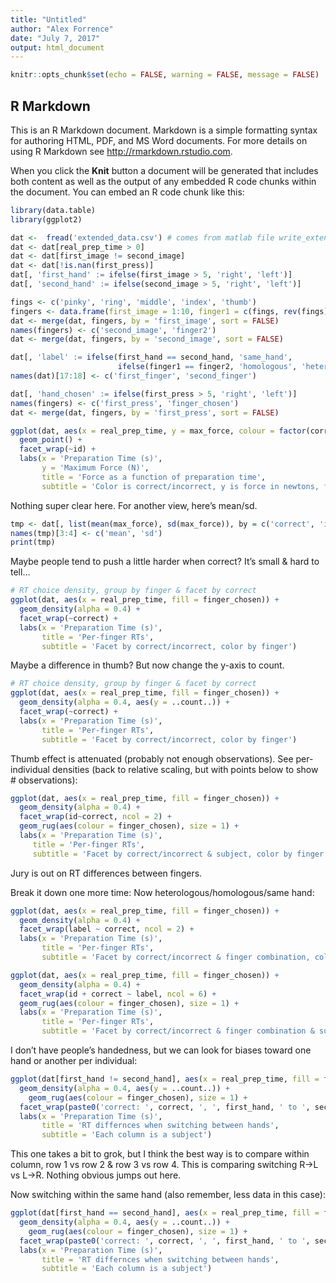 ```yaml
---
title: "Untitled"
author: "Alex Forrence"
date: "July 7, 2017"
output: html_document
---
```


```r
knitr::opts_chunk$set(echo = FALSE, warning = FALSE, message = FALSE)
```

## R Markdown

This is an R Markdown document. Markdown is a simple formatting syntax for authoring HTML, PDF, and MS Word documents. For more details on using R Markdown see <http://rmarkdown.rstudio.com>.

When you click the **Knit** button a document will be generated that includes both content as well as the output of any embedded R code chunks within the document. You can embed an R code chunk like this:

```r
library(data.table)
library(ggplot2)

dat <-  fread('extended_data.csv') # comes from matlab file write_extended_data.m
dat <- dat[real_prep_time > 0]
dat <- dat[first_image != second_image]
dat <- dat[!is.nan(first_press)]
dat[, 'first_hand' := ifelse(first_image > 5, 'right', 'left')]
dat[, 'second_hand' := ifelse(second_image > 5, 'right', 'left')]

fings <- c('pinky', 'ring', 'middle', 'index', 'thumb')
fingers <- data.frame(first_image = 1:10, finger1 = c(fings, rev(fings)))
dat <- merge(dat, fingers, by = 'first_image', sort = FALSE)
names(fingers) <- c('second_image', 'finger2')
dat <- merge(dat, fingers, by = 'second_image', sort = FALSE)

dat[, 'label' := ifelse(first_hand == second_hand, 'same_hand',
                        ifelse(finger1 == finger2, 'homologous', 'heterologous'))]
names(dat)[17:18] <- c('first_finger', 'second_finger')

dat[, 'hand_chosen' := ifelse(first_press > 5, 'right', 'left')]
names(fingers) <- c('first_press', 'finger_chosen')
dat <- merge(dat, fingers, by = 'first_press', sort = FALSE)

```

```r

ggplot(dat, aes(x = real_prep_time, y = max_force, colour = factor(correct))) + 
  geom_point() + 
  facet_wrap(~id) +
  labs(x = 'Preparation Time (s)',
       y = 'Maximum Force (N)',
       title = 'Force as a function of preparation time',
       subtitle = 'Color is correct/incorrect, y is force in newtons, facetted by subject')
```

Nothing super clear here. For another view, here's mean/sd.
```r
tmp <- dat[, list(mean(max_force), sd(max_force)), by = c('correct', 'id')]
names(tmp)[3:4] <- c('mean', 'sd')
print(tmp)
```

Maybe people tend to push a little harder when correct? It's small & hard to tell...


```r
# RT choice density, group by finger & facet by correct
ggplot(dat, aes(x = real_prep_time, fill = finger_chosen)) + 
  geom_density(alpha = 0.4) + 
  facet_wrap(~correct) +
  labs(x = 'Preparation Time (s)', 
       title = 'Per-finger RTs',
       subtitle = 'Facet by correct/incorrect, color by finger')
```

Maybe a difference in thumb? But now change the y-axis to count.

```r
# RT choice density, group by finger & facet by correct
ggplot(dat, aes(x = real_prep_time, fill = finger_chosen)) + 
  geom_density(alpha = 0.4, aes(y = ..count..)) + 
  facet_wrap(~correct) +
  labs(x = 'Preparation Time (s)', 
       title = 'Per-finger RTs',
       subtitle = 'Facet by correct/incorrect, color by finger')
```

Thumb effect is attenuated (probably not enough observations). See per-individual densities (back to relative scaling, but with points below to show # observations):


```r
ggplot(dat, aes(x = real_prep_time, fill = finger_chosen)) + 
  geom_density(alpha = 0.4) + 
  facet_wrap(id~correct, ncol = 2) +
  geom_rug(aes(colour = finger_chosen), size = 1) +
  labs(x = 'Preparation Time (s)', 
     title = 'Per-finger RTs',
     subtitle = 'Facet by correct/incorrect & subject, color by finger')
```

Jury is out on RT differences between fingers.

Break it down one more time: Now heterologous/homologous/same hand:

```r
ggplot(dat, aes(x = real_prep_time, fill = finger_chosen)) + 
  geom_density(alpha = 0.4) + 
  facet_wrap(label ~ correct, ncol = 2) +
  labs(x = 'Preparation Time (s)', 
       title = 'Per-finger RTs',
       subtitle = 'Facet by correct/incorrect & finger combination, color by finger')
```

```r
ggplot(dat, aes(x = real_prep_time, fill = finger_chosen)) + 
  geom_density(alpha = 0.4) + 
  facet_wrap(id + correct ~ label, ncol = 6) +
  geom_rug(aes(colour = finger_chosen), size = 1) +
  labs(x = 'Preparation Time (s)', 
       title = 'Per-finger RTs',
       subtitle = 'Facet by correct/incorrect & finger combination & subject, color by finger')
```


I don't have people's handedness, but we can look for biases toward one hand or another per individual:

```r
ggplot(dat[first_hand != second_hand], aes(x = real_prep_time, fill = finger_chosen)) + 
  geom_density(alpha = 0.4, aes(y = ..count..)) + 
    geom_rug(aes(colour = finger_chosen), size = 1) +
  facet_wrap(paste0('correct: ', correct, ', ', first_hand, ' to ', second_hand) ~ id, nrow = 4) +
  labs(x = 'Preparation Time (s)', 
       title = 'RT differnces when switching between hands',
       subtitle = 'Each column is a subject')
```


This one takes a bit to grok, but I think the best way is to compare within column, row 1 vs row 2 & row 3 vs row 4. This is comparing switching R->L vs L->R. Nothing obvious jumps out here.

Now switching within the same hand (also remember, less data in this case):

```r
ggplot(dat[first_hand == second_hand], aes(x = real_prep_time, fill = finger_chosen)) + 
  geom_density(alpha = 0.4, aes(y = ..count..)) + 
    geom_rug(aes(colour = finger_chosen), size = 1) +
  facet_wrap(paste0('correct: ', correct, ', ', first_hand, ' to ', second_hand) ~ id, nrow = 4) +
  labs(x = 'Preparation Time (s)', 
       title = 'RT differnces when switching between hands',
       subtitle = 'Each column is a subject')
```

